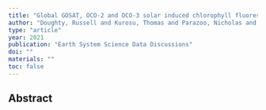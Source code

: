 ```yaml
---
title: "Global GOSAT, OCO-2 and OCO-3 solar induced chlorophyll fluorescence datasets"
author: "Doughty, Russell and Kurosu, Thomas and Parazoo, Nicholas and Kohler, Philipp and Wang, Yujie and Sun, Ying and Frankenberg, Christian"
type: "article"
year: 2021
publication: "Earth System Science Data Discussions"
doi: ""
materials: ""
toc: false
---
```


## Abstract

